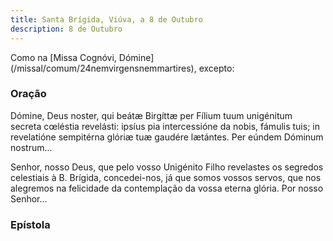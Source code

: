 ```yaml
---
title: Santa Brígida, Viúva, a 8 de Outubro
description: 8 de Outubro
---
```


<aside>
  Como na [Missa Cognóvi, Dómine](/missal/comum/24nemvirgensnemmartires),
  excepto:
</aside>

### Oração

<div class="side-by-side not-content">

Dómine, Deus noster, qui beátæ Birgíttæ per Fílium tuum unigénitum secreta cœléstia revelásti: ipsíus pia intercessióne da nobis, fámulis tuis; in revelatióne sempitérna glóriæ tuæ gaudére lætántes. Per eúndem Dóminum nostrum...

Senhor, nosso Deus, que pelo vosso Unigénito Filho revelastes os segredos celestiais à B. Brígida, concedei-nos, já que somos vossos servos, que nos alegremos na felicidade da contemplação da vossa eterna glória. Por nosso Senhor...

</div>

### Epístola


<LinkCard href="/missal/santos/05-04#epístola" title="Santa Mónica, Viúva" />
